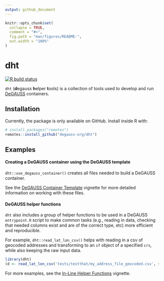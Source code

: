 ```yaml
---
output: github_document
---
```


<!-- README.md is generated from README.Rmd. Please edit that file -->

```r
knitr::opts_chunk$set(
  collapse = TRUE,
  comment = "#>",
  fig.path = "man/figures/README-",
  out.width = "100%"
)
```

# dht

<!-- badges: start -->
[![R build status](https://github.com/degauss-org/dht/workflows/R-CMD-check/badge.svg)](https://github.com/degauss-org/dht/actions)
<!-- badges: end -->

`dht` (**d**egauss **h**elper **t**ools) is a collection of tools used to develop and run [DeGAUSS](https://degauss.org) containers.

## Installation

Currently, the package is only available on GitHub. Install inside R with:

``` r
# install.packages("remotes")
remotes::install_github("degauss-org/dht")
```

## Examples

#### Creating a DeGAUSS container using the DeGAUSS template

`dht::use_degauss_container()` creates all files needed to build a DeGAUSS container.  

See the [DeGAUSS Container Template](https://degauss.org/dht/articles/template-functions.html) vignette for more detailed information on working with these files.
   
#### DeGAUSS helper functions

`dht` also includes a group of helper functions to be used in a DeGAUSS `entrypoint.R` script to make common tasks (e.g., reading in data, checking that needed columns exist and are of the correct type, etc) more efficient and reproducible. 

For example, `dht::read_lat_lon_csv()` helps with reading in a csv of geocoded addresses and transforming to an `sf` object of a specified `crs`, while also keeping the raw input data.

```r
library(dht)
(d <- read_lat_lon_csv('tests/testthat/my_address_file_geocoded.csv', sf = T, project_to_crs = 5072))
```

For more examples, see the [In-Line Helper Functions](https://degauss.org/dht/articles/helper-functions.html) vignette.



